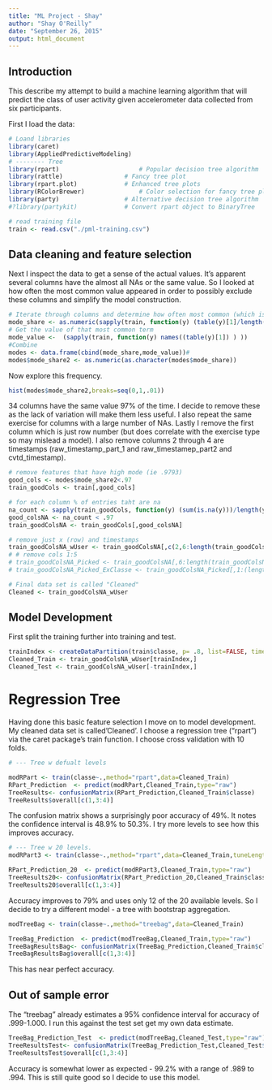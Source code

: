 ```yaml
---
title: "ML Project - Shay"
author: "Shay O'Reilly"
date: "September 26, 2015"
output: html_document
---
```

## Introduction

This describe my attempt to build a machine learning algorithm that will predict the class of user activity given accelerometer data collected from six participants.  

First I load the data:
```r
# Loand libraries
library(caret)
library(AppliedPredictiveModeling)
# -------- Tree
library(rpart)				        # Popular decision tree algorithm
library(rattle)					# Fancy tree plot
library(rpart.plot)				# Enhanced tree plots
library(RColorBrewer)				# Color selection for fancy tree plot
library(party)					# Alternative decision tree algorithm
#?library(partykit)				# Convert rpart object to BinaryTree
```

```r
# read training file
train <- read.csv("./pml-training.csv")

```

## Data cleaning and feature selection

Next I inspect the data to get a sense of the actual values. It's apparent several columns have the almost all NAs or the same value. So I looked at how often the most common value appeared in order to possibly exclude these columns and simplify the model construction.

```r
# Iterate through columns and determine how often most common (which is the first item in a table) item appears
mode_share <- as.numeric(sapply(train, function(y) (table(y)[1]/length(y))))
# Get the value of that most common term
mode_value <-  (sapply(train, function(y) names((table(y)[1]) ) ))
#Combine
modes <- data.frame(cbind(mode_share,mode_value))#
modes$mode_share2 <- as.numeric(as.character(modes$mode_share))
```

Now explore this frequency. 
```r
hist(modes$mode_share2,breaks=seq(0,1,.01))
```

34 columns have the same value 97% of the time. I decide to remove these as the lack of variation will make them less useful. I also repeat the same exercise for columns with a large number of NAs. Lastly I remove the first column which is just row number (but does correlate with the exercise type so may mislead a model). I also remove columns 2 through 4 are timestamps (raw_timestamp_part_1 and raw_timestamep_part2 and cvtd_timestamp). 

```r
# remove features that have high mode (ie .9793)
good_cols <- modes$mode_share2<.97
train_goodCols <- train[,good_cols]

# for each column % of entries taht are na
na_count <- sapply(train_goodCols, function(y) (sum(is.na(y)))/length(y)) 
good_colsNA <- na_count < .97
train_goodColsNA <- train_goodCols[,good_colsNA]

# remove just x (row) and timestamps
train_goodColsNA_wUser <- train_goodColsNA[,c(2,6:length(train_goodColsNA))]
# # remove cols 1:5
# train_goodColsNA_Picked <- train_goodColsNA[,6:length(train_goodColsNA)]
# train_goodColsNA_Picked_ExClasse <- train_goodColsNA_Picked[,1:(length(train_goodColsNA_Picked)-1)]

# Final data set is called "Cleaned"
Cleaned <- train_goodColsNA_wUser
```

## Model Development

First split the training further into training and test.

```r
trainIndex <- createDataPartition(train$classe, p= .8, list=FALSE, times=1)
Cleaned_Train <- train_goodColsNA_wUser[trainIndex,]
Cleaned_Test <- train_goodColsNA_wUser[-trainIndex,]
```

# Regression Tree
Having done this basic feature selection I move on to model development. My cleaned data set is called'Cleaned'. I choose a regression tree ("rpart") via the caret package's train function. I choose cross validation with 10 folds.

```r
# --- Tree w defualt levels

modRPart <- train(classe~.,method="rpart",data=Cleaned_Train)
RPart_Prediction  <- predict(modRPart,Cleaned_Train,type="raw") 
TreeResults<- confusionMatrix(RPart_Prediction,Cleaned_Train$classe)
TreeResults$overall[c(1,3:4)]
```

The confusion matrix shows a surprisingly poor accuracy of 49%. It notes the confidence interval is 48.9% to 50.3%. I try more levels to see how this improves accuracy.

```r
# --- Tree w 20 levels.
modRPart3 <- train(classe~.,method="rpart",data=Cleaned_Train,tuneLength=20)

RPart_Prediction_20  <- predict(modRPart3,Cleaned_Train,type="raw") 
TreeResults20<- confusionMatrix(RPart_Prediction_20,Cleaned_Train$classe)
TreeResults20$overall[c(1,3:4)]
```

Accuracy improves to 79% and uses only 12 of the 20 available levels. So I decide to try a different model - a tree with bootstrap aggregation.

```r
modTreeBag <- train(classe~.,method="treebag",data=Cleaned_Train)

TreeBag_Prediction  <- predict(modTreeBag,Cleaned_Train,type="raw") 
TreeBagResultsBag<- confusionMatrix(TreeBag_Prediction,Cleaned_Train$classe)
TreeBagResultsBag$overall[c(1,3:4)]
```

This has near perfect accuracy. 

## Out of sample error

The "treebag" already estimates a 95% confidence interval for accuracy of .999-1.000. I run this against the test set get my own data estimate.

```r
TreeBag_Prediction_Test  <- predict(modTreeBag,Cleaned_Test,type="raw") 
TreeResultsTest<- confusionMatrix(TreeBag_Prediction_Test,Cleaned_Test$classe)
TreeResultsTest$overall[c(1,3:4)]
```

Accuracy is somewhat lower as expected - 99.2% with a range of .989 to .994. This is still quite good so I decide to use this model.

